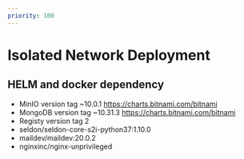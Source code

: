 ```yaml
---
priority: 100
---
```



# Isolated Network Deployment


## HELM and docker dependency

- MinIO version tag ~10.0.1 https://charts.bitnami.com/bitnami
- MongoDB version tag ~10.31.3 https://charts.bitnami.com/bitnami
- Registy version tag 2
- seldon/seldon-core-s2i-python37:1.10.0
- maildev/maildev:20.0.2
- nginxinc/nginx-unprivileged
